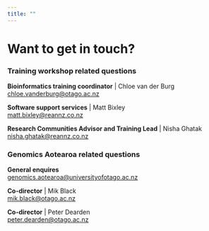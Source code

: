 ```yaml
---
title: ""
---
```


# Want to get in touch?


### Training workshop related questions  

**Bioinformatics training coordinator** | Chloe van der Burg  
[chloe.vanderburg@otago.ac.nz](mailto:chloe.vanderburg@otago.ac.nz)  

**Software support services** | Matt Bixley  
[matt.bixley@reannz.co.nz](mailto:matt.bixley@reannz.co.nz)  

**Research Communities Advisor and Training Lead** | Nisha Ghatak  
[nisha.ghatak@reannz.co.nz](mailto:nisha.ghatak@reannz.co.nz)


### Genomics Aotearoa related questions  

**General enquires**  
[genomics.aotearoa@universityofotago.ac.nz](mailto:genomics.aotearoa@universityofotago.ac.nz)  

**Co-director** | Mik Black  
[mik.black@otago.ac.nz](mailto:mik.black@otago.ac.nz)  

**Co-director** | Peter Dearden  
[peter.dearden@otago.ac.nz](mailto:peter.dearden@otago.ac.nz)



